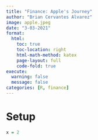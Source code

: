 ```yaml
---
title: "Finance: Apple's Journey"
author: "Brian Cervantes Alvarez"
image: apple.jpeg
date: "3-03-2021"
format:
  html:
    toc: true
    toc-location: right
    html-math-method: katex
    page-layout: full
    code-fold: true
execute: 
  warning: false
  message: false
categories: [R, finance]
---
```


# Setup

```r
x = 2
```
